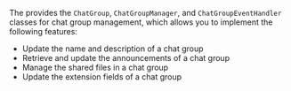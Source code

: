 <PlatformWrapper platform="flutter">

The <Vg k="CHAT_SDK"/> provides the `ChatGroup`, `ChatGroupManager`, and `ChatGroupEventHandler` classes for chat group management, which allows you to implement the following features:

- Update the name and description of a chat group
- Retrieve and update the announcements of a chat group
- Manage the shared files in a chat group
- Update the extension fields of a chat group

</PlatformWrapper>